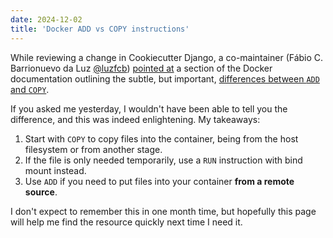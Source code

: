```yaml
---
date: 2024-12-02
title: 'Docker ADD vs COPY instructions'
---
```


While reviewing a change in Cookiecutter Django, a co-maintainer (Fábio C. Barrionuevo da Luz [@luzfcb](https://github.com/luzfcb)) [pointed at](https://github.com/cookiecutter/cookiecutter-django/pull/5434#discussion_r1865740149) a section of the Docker documentation outlining the subtle, but important, [differences between `ADD` and `COPY`](https://docs.docker.com/build/building/best-practices/#add-or-copy).

If you asked me yesterday, I wouldn't have been able to tell you the difference, and this was indeed enlightening. My takeaways:

1. Start with `COPY` to copy files into the container, being from the host filesystem or from another stage.
2. If the file is only needed temporarily, use a `RUN` instruction with bind mount instead.
3. Use `ADD` if you need to put files into your container **from a remote source**.

I don't expect to remember this in one month time, but hopefully this page will help me find the resource quickly next time I need it.
